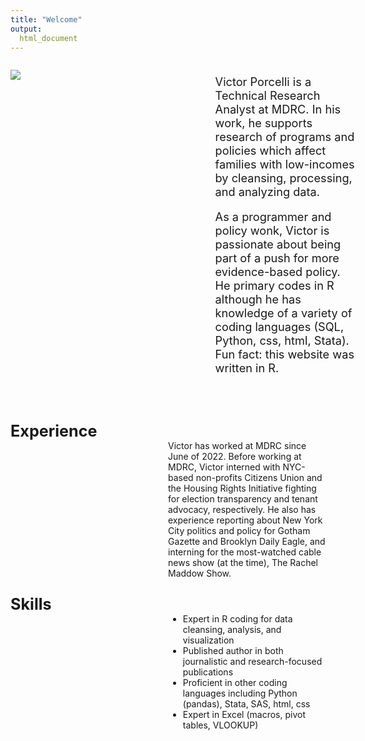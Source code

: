 ```yaml
---
title: "Welcome"
output:
  html_document
---
```


<div style="width: 50%; height: auto; float: left; margin-right: 10%; margin-top: 0%;">
![](headshot.JPG)
</div>
<div style="font-size: 1.3em; margin-left: 65%; margin-top: 7%; width: 45%">
Victor Porcelli is a Technical Research Analyst at MDRC. In his work, he supports research of programs and policies which affect families with low-incomes by cleansing, processing, and analyzing data.

As a programmer and policy wonk, Victor is passionate about being part of a push for more evidence-based policy. He primary codes in R although he has knowledge of a variety of coding languages (SQL, Python, css, html, Stata). Fun fact: this website was written in R.
</div>

<div style="font-size: 1.8em; font-weight: bold;margin-top: 15%">
Experience
</div>
<div style="margin-top:-5%;width:50%; margin-left: 50%">
Victor has worked at MDRC since June of 2022. Before working at MDRC, Victor interned with NYC-based non-profits Citizens Union and the Housing Rights Initiative fighting for election transparency and tenant advocacy, respectively. He also has experience reporting about New York City politics and policy for Gotham Gazette and Brooklyn Daily Eagle, and interning for the most-watched cable news show (at the time), The Rachel Maddow Show.
</div>

<div style="font-size: 1.8em; font-weight: bold;margin-top:5%">
Skills
</div>
<div style="width:50%;margin-left:50%;margin-top:-5%">
- Expert in R coding for data cleansing, analysis, and visualization
- Published author in both journalistic and research-focused publications
- Proficient in other coding languages including Python (pandas), Stata, SAS, html, css
- Expert in Excel (macros, pivot tables, VLOOKUP)
</div>